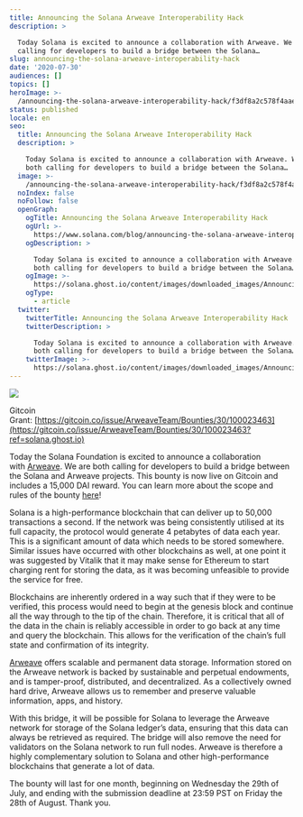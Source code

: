 ```yaml
---
title: Announcing the Solana Arweave Interoperability Hack
description: >

  Today Solana is excited to announce a collaboration with Arweave. We are both
  calling for developers to build a bridge between the Solana…
slug: announcing-the-solana-arweave-interoperability-hack
date: '2020-07-30'
audiences: []
topics: []
heroImage: >-
  /announcing-the-solana-arweave-interoperability-hack/f3df8a2c578f4aae84e28ceab71cfb30.gif
status: published
locale: en
seo:
  title: Announcing the Solana Arweave Interoperability Hack
  description: >

    Today Solana is excited to announce a collaboration with Arweave. We are
    both calling for developers to build a bridge between the Solana…
  image: >-
    /announcing-the-solana-arweave-interoperability-hack/f3df8a2c578f4aae84e28ceab71cfb30.gif
  noIndex: false
  noFollow: false
  openGraph:
    ogTitle: Announcing the Solana Arweave Interoperability Hack
    ogUrl: >-
      https://www.solana.com/blog/announcing-the-solana-arweave-interoperability-hack
    ogDescription: >

      Today Solana is excited to announce a collaboration with Arweave. We are
      both calling for developers to build a bridge between the Solana…
    ogImage: >-
      https://solana.ghost.io/content/images/downloaded_images/Announcing-the-Solana-Arweave-Interoperability-Hack/1-tnBPpHyl4zefD0Ulrqmg0g-3.gif
    ogType:
      - article
  twitter:
    twitterTitle: Announcing the Solana Arweave Interoperability Hack
    twitterDescription: >

      Today Solana is excited to announce a collaboration with Arweave. We are
      both calling for developers to build a bridge between the Solana…
    twitterImage: >-
      https://solana.ghost.io/content/images/downloaded_images/Announcing-the-Solana-Arweave-Interoperability-Hack/1-tnBPpHyl4zefD0Ulrqmg0g-3.gif
---
```


![](/announcing-the-solana-arweave-interoperability-hack/image-1.gif)

Gitcoin Grant: [https://gitcoin.co/issue/ArweaveTeam/Bounties/30/100023463](https://gitcoin.co/issue/ArweaveTeam/Bounties/30/100023463?ref=solana.ghost.io)

Today the Solana Foundation is excited to announce a collaboration with [Arweave](https://www.arweave.org/?ref=solana.ghost.io). We are both calling for developers to build a bridge between the Solana and Arweave projects. This bounty is now live on Gitcoin and includes a 15,000 DAI reward. You can learn more about the scope and rules of the bounty [here](https://gitcoin.co/issue/ArweaveTeam/Bounties/30/100023463?ref=solana.ghost.io)!

Solana is a high-performance blockchain that can deliver up to 50,000 transactions a second. If the network was being consistently utilised at its full capacity, the protocol would generate 4 petabytes of data each year. This is a significant amount of data which needs to be stored somewhere. Similar issues have occurred with other blockchains as well, at one point it was suggested by Vitalik that it may make sense for Ethereum to start charging rent for storing the data, as it was becoming unfeasible to provide the service for free.

Blockchains are inherently ordered in a way such that if they were to be verified, this process would need to begin at the genesis block and continue all the way through to the tip of the chain. Therefore, it is critical that all of the data in the chain is reliably accessible in order to go back at any time and query the blockchain. This allows for the verification of the chain’s full state and confirmation of its integrity.

[Arweave](https://www.arweave.org/?ref=solana.ghost.io) offers scalable and permanent data storage. Information stored on the Arweave network is backed by sustainable and perpetual endowments, and is tamper-proof, distributed, and decentralized. As a collectively owned hard drive, Arweave allows us to remember and preserve valuable information, apps, and history.

With this bridge, it will be possible for Solana to leverage the Arweave network for storage of the Solana ledger’s data, ensuring that this data can always be retrieved as required. The bridge will also remove the need for validators on the Solana network to run full nodes. Arweave is therefore a highly complementary solution to Solana and other high-performance blockchains that generate a lot of data.

The bounty will last for one month, beginning on Wednesday the 29th of July, and ending with the submission deadline at 23:59 PST on Friday the 28th of August. Thank you.
